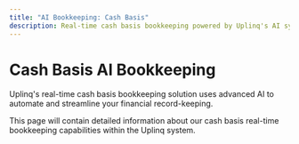 ```yaml
---
title: "AI Bookkeeping: Cash Basis"
description: Real-time cash basis bookkeeping powered by Uplinq's AI system
---
```


# Cash Basis AI Bookkeeping

Uplinq's real-time cash basis bookkeeping solution uses advanced AI to automate and streamline your financial record-keeping.

This page will contain detailed information about our cash basis real-time bookkeeping capabilities within the Uplinq system.